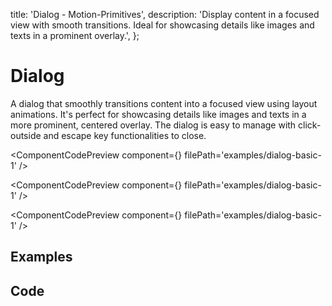  title: 'Dialog - Motion-Primitives',
  description:
    'Display content in a focused view with smooth transitions. Ideal for showcasing details like images and texts in a prominent overlay.',
};


# Dialog

A dialog that smoothly transitions content into a focused view using layout animations. It's perfect for showcasing details like images and texts in a more prominent, centered overlay. The dialog is easy to manage with click-outside and escape key functionalities to close.

<ComponentCodePreview
  component={<DialogBasicOne />}
  filePath='examples/dialog-basic-1'
/>

<ComponentCodePreview
  component={<DialogBasicTwo />}
  filePath='examples/dialog-basic-1'
/>

<ComponentCodePreview
  component={<DialogBasicImage />}
  filePath='examples/dialog-basic-1'
/>

## Examples

## Code

<CodeBlock filePath='components/core/dialog.tsx' />
